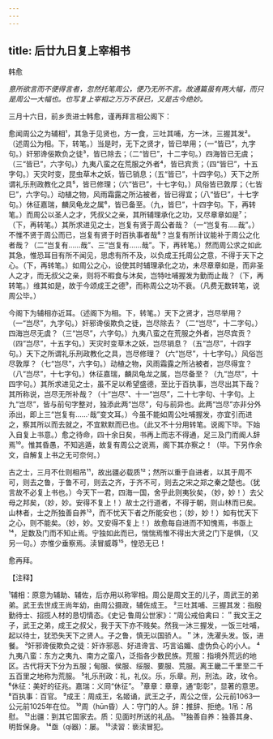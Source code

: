 ```yaml
---
---
---
```

title: 后廿九日复上宰相书
---



韩愈

*意所欲言而不便得言者，忽然托笔周公，便乃无所不言。故通篇虽有两大幅，而只是周公一大幅也。也写复上宰相之万万不获已，又是古今绝妙。*

三月十六日，前乡贡进士韩愈，谨再拜言相公阁下：

愈闻周公之为辅相¹，其急于见贤也，方一食，三吐其哺，方一沐，三握其发²。（述周公为相。下，转笔。）当是时，无下之贤才，皆已举用；（一“皆已”，九字句。）奸邪谗佞欺负之徒³，皆已除去；（二“皆巳”，十二字句。）四海皆已无虞；（三“皆已”，六字句。）九夷八蛮之在荒服之外者⁴，皆已宾贡；（四“皆巳”，十五字句。）天灾时变，昆虫草木之妖，皆已销息；（五“皆已”，十四字句。）天下之所谓礼乐刑政教化之具⁵，皆已修理；（六“皆已”，十七字句。）风俗皆已敦厚；（七皆巳”，六字句。）动植之物，风雨霜露之所沾被者，皆已得宜；（八“皆巳”，十七字句。）休征嘉瑞，麟凤龟龙之属⁶，皆已备至。（九，皆巳”，十四字句。下，再转笔。）而周公以圣人之才，凭叔父之亲，其所辅理承化之功，又尽章章如是⁷；（下，再转笔。）其所求进见之士，岂复有贤于周公者哉？（一“岂复有.....哉”。）不惟不贤于周公而已，岂复有贤于时百执事者哉⁸？岂复有所计议能补于周公之化者哉？（二“岂复有……哉”、三“岂复有……哉”。下，再转笔。）然而周公求之如此其急，惟恐耳目有所不闻见，思虑有所不及，以负成王托周公之意，不得于天下之心。（下，再转笔。）如周公之心，设使其时辅理承化之功，未尽章章如是，而非圣人之才，而无叔父之亲，则将不暇食与沐矣，岂特吐哺握发为勤而止哉？（下，再转笔。）维其如是，故于今颂成王之德⁹，而称周公之功不衰。（凡费无数转笔，说周公毕。）

今阁下为辅相亦近耳。（述阁下为相。下，转笔。）天下之贤才，岂尽举用？（一“岂尽”，九字句。）奸邪谗佞欺负之徒，岂尽除去？（二“岂尽”，十二字句。）四海岂尽无虞？（三“岂尽”，六字句。）九夷八蛮之在荒服之外者，岂尽宾贡？（四“岂尽”，十五字句。）天灾时变草木之妖，岂尽销息？（五“岂尽”，十四字句。）天下之所谓礼乐刑政教化之具，岂尽修理？（六“岂尽”，十七字句。）风俗岂尽敦厚？（七“岂尽”，六字句。）动植之物，风雨霜露之所沾被者，岂尽得宜？（八“岂尽”，十七字句。）休征嘉瑞，麟凤龟龙之属，岂尽备至？（九“岂尽”，十四字句。）其所求进见之士，虽不足以希望盛德，至比于百执事，岂尽出其下哉？其所称说，岂尽无所补哉？（十“岂尽”、十一“岂尽”，二十七字句、十字句。上九“岂尽”，皆与前句字整对，独添此两“岂尽”，句与前异也。此两“岂尽”亦非分外添出，即上三“岂复有……·哉”变文耳。）今虽不能如周公吐哺握发，亦宜引而进之，察其所以而去就之，不宜默默而已也。（此又不十分用转笔。说阁下毕。下始入自复上书意。）愈之待命，四十余日矣，书再上而志不得通，足三及门而阍人辞焉¹⁰。惟其昏愚，不知逃遁，故复有周公之说焉，阁下其亦察之！（毕。下另作余文，自解复上书之无可奈何。）

古之士，三月不仕则相吊¹¹，故出疆必载质¹²；然所以重于自进者，以其于周不可，则去之鲁，于鲁不可，则去之齐，于齐不可，则去之宋之郑之秦之楚也。（犹言故不必复上书也。）今天下一君，四海一国，舍乎此则夷狄矣，（妙，妙！）去父母之邦矣，（妙，妙。安得不复上！）故士之行道者，不得于朝，则山林而已矣。山林者，士之所独善自养¹³，而不忧天下者之所能安也；（妙，妙！）如有忧天下之心，则不能矣。（妙，妙。又安得不复上！）故愈每自进而不知愧焉，书亟上¹⁴，足数及门而不知止焉。宁独如此而已，惴惴焉惟不得出大贤之门下是惧，（又另一句。）亦惟少垂察焉。渎冒威尊¹⁵，惶恐无已！

愈再拜。

【注释】

¹辅相：原意为辅助、辅佐，后亦用以称宰相。周公是周文王的儿子，周武王的弟弟。武王去世成王尚年幼，由周公摄政，辅佐成王。
²三吐其哺、三握其发：指殷勤待士、招揽人材的恳切情态。《史记·鲁周公世家》：“周公戒伯禽曰：＂我文王之子，武王之弟，成王之叔父，我于天下亦不贱矣。然我一沐三握发，一饭三吐哺，起以待士，犹恐失天下之贤人。子之鲁，慎无以国骄人。＂沐，洗濯头发。饭，进餐。
³奸邪谗佞欺负之徒：奸诈邪恶、好进谗言、巧言谄媚、虚伪负心的小人。
⁴九夷八蛮：东方之夷九、南方之蛮八，泛指各少数民族。荒服：指境外荒远的地区。古代将天下分为五服；甸服、侯服、绥服、要服、荒服。离王畿二千里至二千五百里之地称为荒服。
⁵礼乐刑政：礼，礼仪。乐，乐章。刑，刑法。政，玫令。
⁶休征：美好的征兆。嘉瑞：义同“休征”。
⁷章章：章章，通“彰彰”，显著的意思。
⁸百执事：百官。
⁹成王：周成王，名姬诵，武王之子，周公之侄，公元前1063—公元前1025年在位。
¹⁰周（hūn昏）人：守门的人。辞：推辞、拒绝。1吊：吊慰。
¹²出疆：到其它国家去。质：见面时所送的礼品。
¹³独善自养：独善其身、明哲保身。
¹⁴亟（qì器）：屡。
¹⁵渎習：亵渎冒犯。